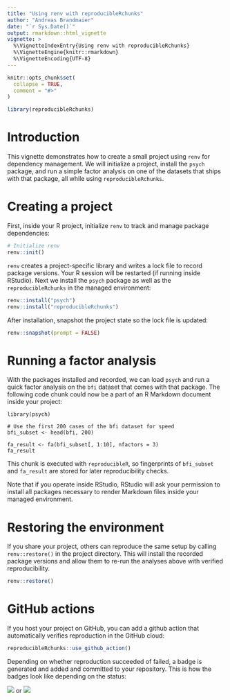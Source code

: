 ```yaml
---
title: "Using renv with reproducibleRchunks"
author: "Andreas Brandmaier"
date: "`r Sys.Date()`"
output: rmarkdown::html_vignette
vignette: >
  %\VignetteIndexEntry{Using renv with reproducibleRchunks}
  %\VignetteEngine{knitr::rmarkdown}
  %\VignetteEncoding{UTF-8}
---
```


```r
knitr::opts_chunk$set(
  collapse = TRUE,
  comment = "#>"
)

library(reproducibleRchunks)
```

# Introduction

This vignette demonstrates how to create a small project using
`renv` for dependency management. We will initialize a project,
install the `psych` package, and run a simple factor analysis on
one of the datasets that ships with that package, all while using
`reproducibleRchunks`.

# Creating a project

First, inside your R project, initialize `renv` to track and manage package dependencies:

```r
# Initialize renv
renv::init()
```

`renv` creates a project-specific library and writes a lock file
to record package versions. Your R session will be restarted (if running inside RStudio). 
Next we install the `psych` package as well as the `reproducibleRchunks` in the managed environment:

```r
renv::install("psych")
renv::install("reproducibleRchunks")
```

After installation, snapshot the project state so the lock file is
updated:

```r
renv::snapshot(prompt = FALSE)
```

# Running a factor analysis

With the packages installed and recorded, we can load `psych` and
run a quick factor analysis on the `bfi` dataset that comes with
that package. The following code chunk could now be a part of an R Markdown document inside your project:

```reproducibleR
library(psych)

# Use the first 200 cases of the bfi dataset for speed
bfi_subset <- head(bfi, 200)

fa_result <- fa(bfi_subset[, 1:10], nfactors = 3)
fa_result
```

This chunk is executed with `reproducibleR`, so fingerprints of
`bfi_subset` and `fa_result` are stored for later reproducibility
checks.

Note that if you operate inside RStudio, RStudio will ask your permission to install all packages necessary to render Markdown files inside your managed environment. 

# Restoring the environment

If you share your project, others can reproduce the same setup by
calling `renv::restore()` in the project directory. This will
install the recorded package versions and allow them to re-run
the analyses above with verified reproducibility.

```r
renv::restore()
```

# GitHub actions

If you host your project on GitHub, you can add a github action that automatically verifies reproduction in the GitHub cloud:

```r
reproducibleRchunks::use_github_action()
```

Depending on whether reproduction succeeded of failed, a badge is generated and added and committed to your repository. This is how the badges look like depending on the status:

![](https://img.shields.io/badge/reproduced-brightgreen.svg)
 or 
![](https://img.shields.io/badge/reproduction-failed-red.svg)

